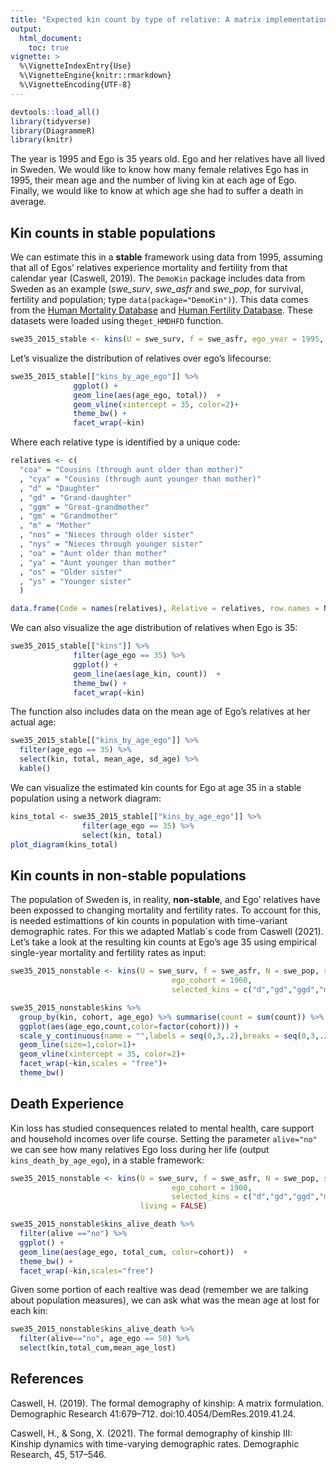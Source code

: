 ```yaml
---
title: "Expected kin count by type of relative: A matrix implementation"
output: 
  html_document:
    toc: true
vignette: >
  %\VignetteIndexEntry{Use}
  %\VignetteEngine{knitr::rmarkdown}
  %\VignetteEncoding{UTF-8}
---
```


```r
devtools::load_all()
library(tidyverse)
library(DiagrammeR)
library(knitr)
```

The year is 1995 and Ego is 35 years old. Ego and her relatives have all lived in Sweden. 
We would like to know how many female relatives Ego has in 1995, their mean age and the number of living kin at each age of Ego. Finally, we would like to know at which age she had to suffer a death in average.

## Kin counts in stable populations

We can estimate this in a **stable** framework using data from 1995, assuming that all of Egos' relatives experience mortality and fertility from that calendar year (Caswell, 2019). The `DemoKin` package includes data from Sweden as an example (*swe_surv*, *swe_asfr* and *swe_pop*, for survival, fertility and population; type `data(package="DemoKin")`). This data comes from the [Human Mortality Database](https://www.mortality.org/) and [Human Fertility Database](https://www.humanfertility.org/). These datasets were loaded using the`get_HMDHFD` function. 

```r
swe35_2015_stable <- kins(U = swe_surv, f = swe_asfr, ego_year = 1995, stable = TRUE)
```

Let's visualize the distribution of relatives over ego's lifecourse:

```r
swe35_2015_stable[["kins_by_age_ego"]] %>%
              ggplot() +
              geom_line(aes(age_ego, total))  +
              geom_vline(xintercept = 35, color=2)+
              theme_bw() +
              facet_wrap(~kin)
```

Where each relative type is identified by a unique code:

```r

relatives <- c(
  "coa" = "Cousins (through aunt older than mother)"
  , "cya" = "Cousins (through aunt younger than mother)"
  , "d" = "Daughter"
  , "gd" = "Grand-daughter"
  , "ggm" = "Great-grandmother"
  , "gm" = "Grandmother"
  , "m" = "Mother"
  , "nos" = "Nieces through older sister"
  , "nys" = "Nieces through younger sister"
  , "oa" = "Aunt older than mother"
  , "ya" = "Aunt younger than mother"
  , "os" = "Older sister"
  , "ys" = "Younger sister"
  )

data.frame(Code = names(relatives), Relative = relatives, row.names = NULL) %>% kable()

```

We can also visualize the age distribution of relatives when Ego is 35:

```r
swe35_2015_stable[["kins"]] %>%
              filter(age_ego == 35) %>% 
              ggplot() +
              geom_line(aes(age_kin, count))  +
              theme_bw() +
              facet_wrap(~kin)
```

The function also includes data on the mean age of Ego's relatives at her actual age:

```r
swe35_2015_stable[["kins_by_age_ego"]] %>% 
  filter(age_ego == 35) %>% 
  select(kin, total, mean_age, sd_age) %>% 
  kable()
```

We can visualize the estimated kin counts for Ego at age 35 in a stable population using a network diagram:

```r
kins_total <- swe35_2015_stable[["kins_by_age_ego"]] %>% 
                filter(age_ego == 35) %>% 
                select(kin, total)
plot_diagram(kins_total)
```


## Kin counts in non-stable populations

The population of Sweden is, in reality, **non-stable**, and Ego' relatives have been expossed to changing mortality and fertility rates.
To account for this, is needed estimattions of kin counts in population with time-variant demographic rates. For this we adapted Matlab´s code from Caswell (2021). Let's take a look at the resulting kin counts at Ego's age 35 using empirical single-year mortality and fertility rates as input:

```r
swe35_2015_nonstable <- kins(U = swe_surv, f = swe_asfr, N = swe_pop, stable=FALSE,
                                    ego_cohort = 1960,
                                    selected_kins = c("d","gd","ggd","m","gm","ggm"))

swe35_2015_nonstable$kins %>%
  group_by(kin, cohort, age_ego) %>% summarise(count = sum(count)) %>%
  ggplot(aes(age_ego,count,color=factor(cohort))) +
  scale_y_continuous(name = "",labels = seq(0,3,.2),breaks = seq(0,3,.2))+
  geom_line(size=1,color=1)+
  geom_vline(xintercept = 35, color=2)+
  facet_wrap(~kin,scales = "free")+
  theme_bw()

```

## Death Experience

Kin loss has studied consequences related to mental health, care support and household incomes over life course. Setting the parameter `alive="no"` we can see how many relatives Ego loss during her life (output `kins_death_by_age_ego`), in a stable framework:

```r
swe35_2015_nonstable <- kins(U = swe_surv, f = swe_asfr, N = swe_pop, stable=FALSE,
                                    ego_cohort = 1900,
                                    selected_kins = c("d","gd","ggd","m","gm","ggm"),
                             living = FALSE)

swe35_2015_nonstable$kins_alive_death %>%
  filter(alive =="no") %>%
  ggplot() +
  geom_line(aes(age_ego, total_cum, color=cohort))  +
  theme_bw() +
  facet_wrap(~kin,scales="free")
```

Given some portion of each realtive was dead (remember we are talking about population measures), we can ask what was the mean age at lost for each kin:

```r
swe35_2015_nonstable$kins_alive_death %>% 
  filter(alive=="no", age_ego == 50) %>% 
  select(kin,total_cum,mean_age_lost)
```

## References

Caswell, H. (2019). The formal demography of kinship: A matrix formulation. Demographic Research 41:679–712. doi:10.4054/DemRes.2019.41.24.

Caswell, H., & Song, X. (2021). The formal demography of kinship III: Kinship dynamics with time-varying demographic rates. Demographic Research, 45, 517–546.
